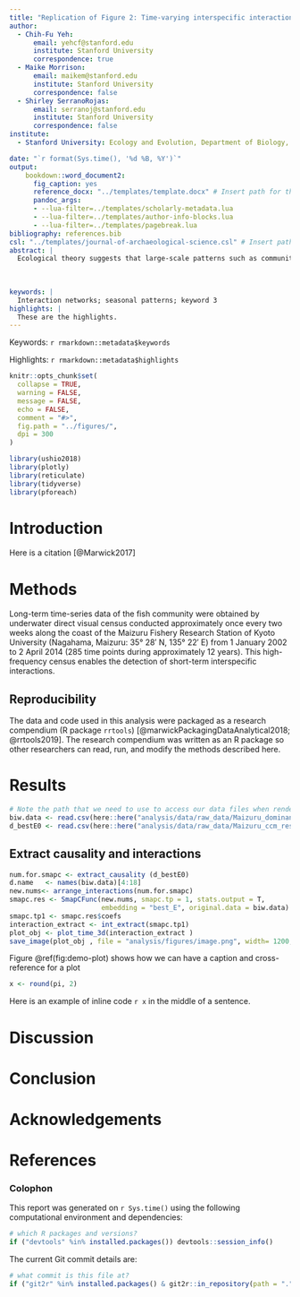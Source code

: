 ```yaml
---
title: "Replication of Figure 2: Time-varying interspecific interactions in a subset of the Maizuru fish community"
author:
  - Chih-Fu Yeh:
      email: yehcf@stanford.edu
      institute: Stanford University
      correspondence: true
  - Maike Morrison:
      email: maikem@stanford.edu
      institute: Stanford University
      correspondence: false
  - Shirley SerranoRojas:
      email: serranoj@stanford.edu
      institute: Stanford University
      correspondence: false
institute:
  - Stanford University: Ecology and Evolution, Department of Biology, Stanford University, USA

date: "`r format(Sys.time(), '%d %B, %Y')`"
output: 
    bookdown::word_document2:
      fig_caption: yes
      reference_docx: "../templates/template.docx" # Insert path for the DOCX file
      pandoc_args:
      - --lua-filter=../templates/scholarly-metadata.lua
      - --lua-filter=../templates/author-info-blocks.lua
      - --lua-filter=../templates/pagebreak.lua
bibliography: references.bib
csl: "../templates/journal-of-archaeological-science.csl" # Insert path for the bib-style
abstract: |
  Ecological theory suggests that large-scale patterns such as community stability can be influenced by changes in interspecific interactions that arise from the behavioural and/or physiological responses of individual species varying over time. Although this theory has experimental support, evidence from natural ecosystems is lacking. Here, using tools for analysing nonlinear time series and a 12-year-long dataset of fortnightly collected observations on a natural marine fish community in Maizuru Bay, Japan, the show that short-term changes in interaction networks influence overall community dynamics. Figure 2 shows that interactions in the Maizuru Bay fish community are not static; this contradicts a common assumption of ecological research. Instead, they change over time, as expected for a system with nonlinear dynamics. Of the 14 interspecific interactions, on average 8 are negative and 6 are positive. ...
  
  
  
keywords: |
  Interaction networks; seasonal patterns; keyword 3
highlights: |
  These are the highlights. 
---
```


<!-- This is the format for text comments that will be ignored during renderings. Do not put R code in these comments because it will not be ignored. -->

<!-- With the following code you can access and display values from the yml header above. -->

Keywords: `r rmarkdown::metadata$keywords`

Highlights: `r rmarkdown::metadata$highlights`

<!-- The following code chunk defines some general settings how code chunks should behave. -->

```r
knitr::opts_chunk$set(
  collapse = TRUE,
  warning = FALSE,
  message = FALSE,
  echo = FALSE,
  comment = "#>",
  fig.path = "../figures/",
  dpi = 300
)

library(ushio2018)
library(plotly)
library(reticulate)
library(tidyverse)
library(pforeach)

```

<!-- The actual document text starts here: -->

# Introduction



Here is a citation [@Marwick2017]


# Methods

Long-term time-series data of the fish community were obtained by underwater direct visual census conducted approximately once every two weeks along the coast of the Maizuru Fishery Research Station of Kyoto University (Nagahama, Maizuru: 35° 28′ N, 135° 22′ E) from 1 January 2002 to 2 April 2014 (285 time points during approximately 12 years). This high-frequency census enables the detection of short-term interspecific interactions.

## Reproducibility

The data and code used in this analysis were packaged as a research compendium (R package `rrtools`) [@marwickPackagingDataAnalytical2018; @rrtools2019]. The research compendium was written as an R package so other researchers can read, run, and modify the methods described here.


# Results

<!-- Here's some example analysis code: -->

```r
# Note the path that we need to use to access our data files when rendering this document
biw.data <- read.csv(here::here("analysis/data/raw_data/Maizuru_dominant_sp.csv"))
d_bestE0 <- read.csv(here::here("analysis/data/raw_data/Maizuru_ccm_res.csv"))
```

## Extract causality and interactions

```r
num.for.smapc <- extract_causality (d_bestE0)
d.name   <- names(biw.data)[4:18]
new.nums<- arrange_interactions(num.for.smapc)
smapc.res <- SmapCFunc(new.nums, smapc.tp = 1, stats.output = T,
                       embedding = "best_E", original.data = biw.data)
smapc.tp1 <- smapc.res$coefs
interaction_extract <- int_extract(smapc.tp1)
plot_obj <- plot_time_3d(interaction_extract )
save_image(plot_obj , file = "analysis/figures/image.png", width= 1200, height = 800,scale  =3)
```

Figure \@ref(fig:demo-plot) shows how we can have a caption and cross-reference for a plot

```r
x <- round(pi, 2)
```

Here is an example of inline code `r x` in the middle of a sentence. 

# Discussion

# Conclusion

# Acknowledgements

<!-- The following line inserts a page break  -->

\newpage

# References 

<!-- The following line ensures the references appear here for the MS Word or HTML output files, rather than right at the end of the document (this will not work for PDF files):  -->

<div id="refs"></div>

\newpage

### Colophon

This report was generated on `r Sys.time()` using the following computational environment and dependencies: 

```r
# which R packages and versions?
if ("devtools" %in% installed.packages()) devtools::session_info()
```

The current Git commit details are:

```r
# what commit is this file at? 
if ("git2r" %in% installed.packages() & git2r::in_repository(path = ".")) git2r::repository(here::here())  
```
